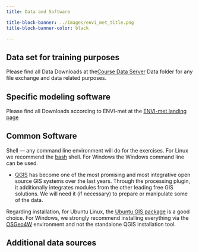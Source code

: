 ```yaml
---
title: Data and Software

title-block-banner: ../images/envi_met_title.png
title-block-banner-color: black 

---
```




## Data set for training purposes

Please find all Data Downloads at the[Course Data Server](https://hessenbox.uni-marburg.de/getlink/fi5p6EzMUrtUVFW3DnkFky/envimet) Data folder for any file exchange and data related purposes.


## Specific modeling software 

Please find all Downloads according to ENVI-met at the [ENVI-met landing page](https://envi-met.info/doku.php?id=start)


## Common Software 

Shell — any command line environment will do for the exercises. For Linux we recommend the [bash](http://en.wikipedia.org/wiki/Bash_%28Unix_shell%29) shell. For Windows the Windows command line can be used.

* [QGIS](HTTP://www.qgis.org/de/docs/user_manual/index.html#qgis-manual-index-reference) has become one of the most promising and most integrative open source GIS systems over the last years. Through the processing plugin, it additionally integrates modules from the other leading free GIS solutions. We will need it (if necessary) to prepare or manipulate some of the data.

Regarding installation, for Ubuntu Linux, the [Ubuntu GIS package](https://wiki.ubuntu.com/UbuntuGIS) is a good choice. For Windows, we strongly recommend installing everything via the [OSGeo4W](http://trac.osgeo.org/osgeo4w/) environment and not the standalone QGIS installation tool. 




## Additional data sources


